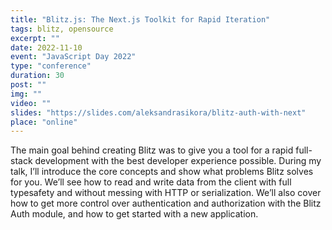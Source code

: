 ```yaml
---
title: "Blitz.js: The Next.js Toolkit for Rapid Iteration"
tags: blitz, opensource
excerpt: ""
date: 2022-11-10
event: "JavaScript Day 2022"
type: "conference"
duration: 30
post: ""
img: ""
video: ""
slides: "https://slides.com/aleksandrasikora/blitz-auth-with-next"
place: "online"
---
```


The main goal behind creating Blitz was to give you a tool for a rapid full-stack development with the best developer experience possible. During my talk, I’ll introduce the core concepts and show what problems Blitz solves for you. We’ll see how to read and write data from the client with full typesafety and without messing with HTTP or serialization. We’ll also cover how to get more control over authentication and authorization with the Blitz Auth module, and how to get started with a new application.